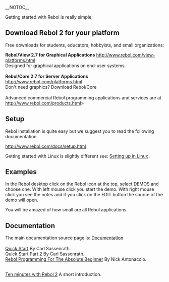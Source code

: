 __NOTOC__

Getting started with Rebol is really simple.

== Download Rebol 2 for your platform==

Free downloads for students, educators, hobbyists, and small organizations:<P>

'''Rebol/View 2.7 for Graphical Applications''' http://www.rebol.com/view-platforms.html <BR>
Designed for graphical applications on end-user systems. <BR><BR>

'''Rebol/Core 2.7 for Server Applications''' http://www.rebol.com/platforms.html<BR>
Don't need graphics? Download Rebol/Core <BR><BR>

Advanced commercial Rebol programming applications and services are at http://www.rebol.com/products.html>

==Setup==

Rebol installation is quite easy but we suggest you to read the following documentation.

http://www.rebol.com/docs/setup.html


Getting started with Linux is slightly different see: [[Setting up in Linux]] .

==Examples==

In the Rebol desktop click on the Rebol icon at the top, select DEMOS and choose one. With left mouse click you start the demo. With right mouse click you see the notes and if you click on the EDIT button the source of the demo will open.

You will be amazed of how small are all Rebol applications.

==Documentation==

The main documentation source page is: [[R2_Documentation|Documentation]]<BR><BR>
[http://www.rebol.com/docs/quick-start.html Quick Start] By Carl Sassenrath.
<BR>
[http://www.rebol.com/docs/quick-start2.html Quick Start Part 2] By Carl Sassenrath.
<BR>
[http://musiclessonz.com/rebol_tutorial.html Rebol Programming For The Absolute Beginner] By Nick Antonaccio.

<BR>
[[Rebol2:TenMinutesGuide|Ten minutes with Rebol 2]]  A short introduction.
<BR>